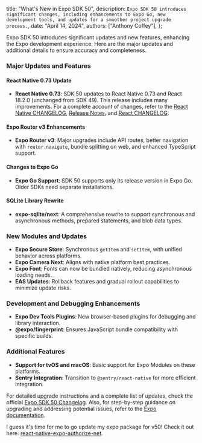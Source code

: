   title: "What's New in Expo SDK 50",
  description: `Expo SDK 50 introduces significant changes, including enhancements to Expo Go, new development tools, and updates for a smoother project upgrade process.`,
  date: "April 14, 2024",
  authors: ["Anthony Coffey"],
};

Expo SDK 50 introduces significant updates and new features, enhancing the Expo development experience. Here are the major updates and additional details to ensure accuracy and completeness.

### Major Updates and Features

#### React Native 0.73 Update
- **React Native 0.73**: SDK 50 updates to React Native 0.73 and React 18.2.0 (unchanged from SDK 49). This release includes many improvements. For a complete account of changes, refer to the <a href="https://github.com/facebook/react-native/blob/main/CHANGELOG.md" target="_blank" rel="noopener noreferrer">React Native CHANGELOG</a>, <a href="https://reactnative.dev/blog/2023/06/21/0.72-metro-package-exports-symlinks" target="_blank" rel="noopener noreferrer">Release Notes</a>, and <a href="https://github.com/facebook/react/blob/main/CHANGELOG.md" target="_blank" rel="noopener noreferrer">React CHANGELOG</a>.


#### Expo Router v3 Enhancements
- **Expo Router v3**: Major upgrades include API routes, better navigation with `router.navigate`, bundle splitting on web, and enhanced TypeScript support.

#### Changes to Expo Go
- **Expo Go Support**: SDK 50 supports only its release version in Expo Go. Older SDKs need separate installations.

#### SQLite Library Rewrite
- **expo-sqlite/next**: A comprehensive rewrite to support synchronous and asynchronous methods, prepared statements, and blob data types.

### New Modules and Updates
- **Expo Secure Store**: Synchronous `getItem` and `setItem`, with unified behavior across platforms.
- **Expo Camera Next**: Aligns with native platform best practices.
- **Expo Font**: Fonts can now be bundled natively, reducing asynchronous loading needs.
- **EAS Updates**: Rollback features and gradual rollout capabilities to minimize update risks.

### Development and Debugging Enhancements
- **Expo Dev Tools Plugins**: New browser-based plugins for debugging and library interaction.
- **@expo/fingerprint**: Ensures JavaScript bundle compatibility with specific builds.

### Additional Features
- **Support for tvOS and macOS**: Basic support for Expo Modules on these platforms.
- **Sentry Integration**: Transition to `@sentry/react-native` for more efficient integration.

For detailed upgrade instructions and a complete list of updates, check the official <a href="https://expo.dev/changelog/2024/01-18-sdk-50" target="_blank" rel="noopener noreferrer">Expo SDK 50 Changelog</a>. Also, for step-by-step guidance on upgrading and addressing potential issues, refer to the <a href="https://docs.expo.dev" target="_blank" rel="noopener noreferrer">Expo documentation</a>.

I guess it's time for me to go update my expo package for v50! Check it out here: <a href="https://www.npmjs.com/package/react-native-expo-authorize-net" target="_blank" rel="noopener noreferrer">react-native-expo-authorize-net</a>.
